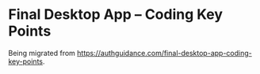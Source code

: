 # Final Desktop App – Coding Key Points

Being migrated from https://authguidance.com/final-desktop-app-coding-key-points.
